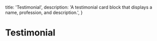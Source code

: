   title: 'Testimonial',
  description:
    'A testimonial card block that displays a name, profession, and description.',
}

# Testimonial

<ComponentPreview path="blocks/testimonial/AvatarTestimonial" />
<ComponentPreview
  path="blocks/testimonial/TestimonialCarousel"
  usingFramer
/>
<ComponentPreview path="blocks/testimonial/TestimonialGrid" />

